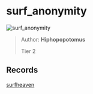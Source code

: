 
# surf_anonymity

![surf_anonymity](https://raw.githubusercontent.com/Sayt123/SurfMapPics/Maps-and-bonuses/csgo/surf_anonymity.jpg)

> Author: **Hiphopopotomus**
>
> Tier 2

## Records

[surfheaven](https://surfheaven.eu/map/surf_anonymity)
